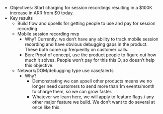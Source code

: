 - Objectives: Start charging for session recordings resulting in a $100K increase in ARR from $0 today.
- Key results
    - Build flow and upsells for getting people to use and pay for session recording
    - Mobile session recording mvp
        - Why? Currently, we don’t have any ability to track mobile session recording and have obvious debugging gaps in the product. These both come up frequently on customer calls.
        - Ben: Proof of concept, use the product people to figure out how much it solves. People won’t pay for this this Q, so doesn’t help this objective.
    - Network/DOM/debugging type use case/alerts
        - Why?
            - Demonstrating we can upsell other products means we no longer need customers to send more than 1m events/month to charge them, so we can grow faster.
            - Whatever we learn here, we will apply to feature flags / any other major feature we build. We don’t want to do several at once like this.
